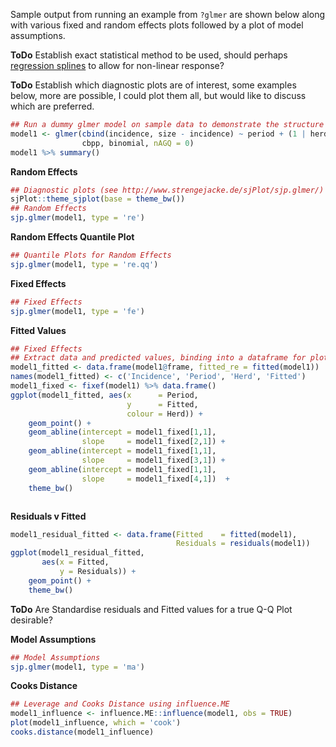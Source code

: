Sample output from running an example from `?glmer` are shown below along with various fixed and random effects plots followed by a plot of model assumptions.

**ToDo** Establish exact statistical method to be used, should perhaps [regression splines](https://en.wikipedia.org/wiki/Multivariate_adaptive_regression_splines) to allow for non-linear response?

**ToDo** Establish which diagnostic plots are of interest, some examples below, more are possible, I could plot them all, but would like to discuss which are preferred.


```r
## Run a dummy glmer model on sample data to demonstrate the structure of output
model1 <- glmer(cbind(incidence, size - incidence) ~ period + (1 | herd),
                cbpp, binomial, nAGQ = 0)
model1 %>% summary()

```

**Random Effects**
```r
## Diagnostic plots (see http://www.strengejacke.de/sjPlot/sjp.glmer/)
sjPlot::theme_sjplot(base = theme_bw())
## Random Effects
sjp.glmer(model1, type = 're')

```

**Random Effects Quantile Plot**
```r
## Quantile Plots for Random Effects
sjp.glmer(model1, type = 're.qq')
```

**Fixed Effects**
```r
## Fixed Effects
sjp.glmer(model1, type = 'fe')

```
**Fitted Values**
```r
## Fixed Effects
## Extract data and predicted values, binding into a dataframe for plotting
model1_fitted <- data.frame(model1@frame, fitted_re = fitted(model1))
names(model1_fitted) <- c('Incidence', 'Period', 'Herd', 'Fitted')
model1_fixed <- fixef(model1) %>% data.frame()
ggplot(model1_fitted, aes(x      = Period,
                          y      = Fitted,
                          colour = Herd)) +
    geom_point() +
    geom_abline(intercept = model1_fixed[1,1],
                slope     = model1_fixed[2,1]) +
    geom_abline(intercept = model1_fixed[1,1],
                slope     = model1_fixed[3,1]) +
    geom_abline(intercept = model1_fixed[1,1],
                slope     = model1_fixed[4,1])  +
    theme_bw()



```

**Residuals v Fitted**
```r
model1_residual_fitted <- data.frame(Fitted    = fitted(model1),
                                     Residuals = residuals(model1))
ggplot(model1_residual_fitted,
       aes(x = Fitted,
           y = Residuals)) +
    geom_point() +
    theme_bw()

```

**ToDo** Are Standardise residuals and Fitted values for a true Q-Q Plot desirable?

**Model Assumptions**
```r
## Model Assumptions
sjp.glmer(model1, type = 'ma')


```

**Cooks Distance**
```r
## Leverage and Cooks Distance using influence.ME
model1_influence <- influence.ME::influence(model1, obs = TRUE)
plot(model1_influence, which = 'cook')
cooks.distance(model1_influence)

```
